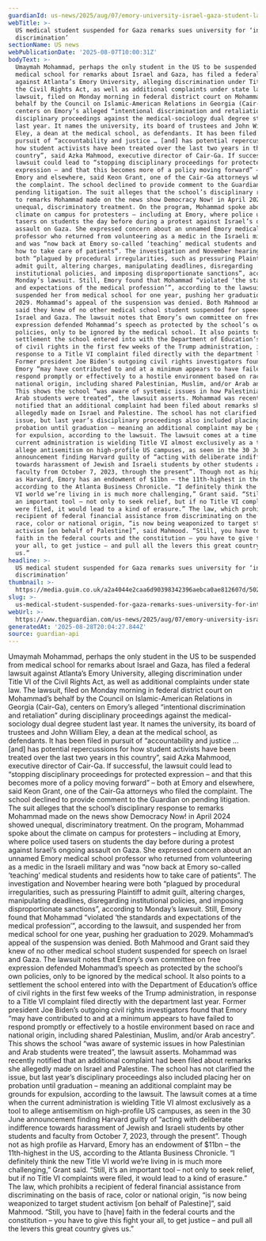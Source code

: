 ```yaml
---
guardianId: us-news/2025/aug/07/emory-university-israel-gaza-student-lawsuit-
webTitle: >-
  US medical student suspended for Gaza remarks sues university for ‘intentional
  discrimination’
sectionName: US news
webPublicationDate: '2025-08-07T10:00:31Z'
bodyText: >-
  Umaymah Mohammad, perhaps the only student in the US to be suspended from
  medical school for remarks about Israel and Gaza, has filed a federal lawsuit
  against Atlanta’s Emory University, alleging discrimination under Title VI of
  the Civil Rights Act, as well as additional complaints under state law. The
  lawsuit, filed on Monday morning in federal district court on Mohammad’s
  behalf by the Council on Islamic-American Relations in Georgia (Cair-Ga),
  centers on Emory’s alleged “intentional discrimination and retaliation” during
  disciplinary proceedings against the medical-sociology dual degree student
  last year. It names the university, its board of trustees and John William
  Eley, a dean at the medical school, as defendants. It has been filed in
  pursuit of “accountability and justice … [and] has potential repercussions for
  how student activists have been treated over the last two years in this
  country”, said Azka Mahmood, executive director of Cair-Ga. If successful, the
  lawsuit could lead to “stopping disciplinary proceedings for protected
  expression – and that this becomes more of a policy moving forward” – both at
  Emory and elsewhere, said Keon Grant, one of the Cair-Ga attorneys who filed
  the complaint. The school declined to provide comment to the Guardian on
  pending litigation. The suit alleges that the school’s disciplinary response
  to remarks Mohammad made on the news show Democracy Now! in April 2024 showed
  unequal, discriminatory treatment. On the program, Mohammad spoke about the
  climate on campus for protesters – including at Emory, where police used
  tasers on students the day before during a protest against Israel’s ongoing
  assault on Gaza. She expressed concern about an unnamed Emory medical school
  professor who returned from volunteering as a medic in the Israeli military
  and was “now back at Emory so-called ‘teaching’ medical students and residents
  how to take care of patients”. The investigation and November hearing were
  both “plagued by procedural irregularities, such as pressuring Plaintiff to
  admit guilt, altering charges, manipulating deadlines, disregarding
  institutional policies, and imposing disproportionate sanctions”, according to
  Monday’s lawsuit. Still, Emory found that Mohammad “violated ‘the standards
  and expectations of the medical profession’”, according to the lawsuit, and
  suspended her from medical school for one year, pushing her graduation to
  2029. Mohammad’s appeal of the suspension was denied. Both Mahmood and Grant
  said they knew of no other medical school student suspended for speech on
  Israel and Gaza. The lawsuit notes that Emory’s own committee on free
  expression defended Mohammad’s speech as protected by the school’s own
  policies, only to be ignored by the medical school. It also points to a
  settlement the school entered into with the Department of Education’s office
  of civil rights in the first few weeks of the Trump administration, in
  response to a Title VI complaint filed directly with the department last year.
  Former president Joe Biden’s outgoing civil rights investigators found that
  Emory “may have contributed to and at a minimum appears to have failed to
  respond promptly or effectively to a hostile environment based on race and
  national origin, including shared Palestinian, Muslim, and/or Arab ancestry”.
  This shows the school “was aware of systemic issues in how Palestinian and
  Arab students were treated”, the lawsuit asserts. Mohammad was recently
  notified that an additional complaint had been filed about remarks she
  allegedly made on Israel and Palestine. The school has not clarified the
  issue, but last year’s disciplinary proceedings also included placing her on
  probation until graduation – meaning an additional complaint may be grounds
  for expulsion, according to the lawsuit. The lawsuit comes at a time when the
  current administration is wielding Title VI almost exclusively as a tool to
  allege antisemitism on high-profile US campuses, as seen in the 30 June
  announcement finding Harvard guilty of “acting with deliberate indifference
  towards harassment of Jewish and Israeli students by other students and
  faculty from October 7, 2023, through the present”. Though not as high profile
  as Harvard, Emory has an endowment of $11bn – the 11th-highest in the US,
  according to the Atlanta Business Chronicle. “I definitely think the new Title
  VI world we’re living in is much more challenging,” Grant said. “Still, it’s
  an important tool – not only to seek relief, but if no Title VI complaints
  were filed, it would lead to a kind of erasure.” The law, which prohibits a
  recipient of federal financial assistance from discriminating on the basis of
  race, color or national origin, “is now being weaponized to target student
  activism [on behalf of Palestine]”, said Mahmood. “Still, you have to [have]
  faith in the federal courts and the constitution – you have to give this fight
  your all, to get justice – and pull all the levers this great country gives
  us.”
headline: >-
  US medical student suspended for Gaza remarks sues university for ‘intentional
  discrimination’
thumbnail: >-
  https://media.guim.co.uk/a2a4044e2caa6d90398342396aebca0ae812607d/502_0_6234_4989/500.jpg
slug: >-
  us-medical-student-suspended-for-gaza-remarks-sues-university-for-intentional-discrimination
webUrl: >-
  https://www.theguardian.com/us-news/2025/aug/07/emory-university-israel-gaza-student-lawsuit-
generatedAt: '2025-08-28T20:04:27.844Z'
source: guardian-api
---
```

Umaymah Mohammad, perhaps the only student in the US to be suspended from medical school for remarks about Israel and Gaza, has filed a federal lawsuit against Atlanta’s Emory University, alleging discrimination under Title VI of the Civil Rights Act, as well as additional complaints under state law. The lawsuit, filed on Monday morning in federal district court on Mohammad’s behalf by the Council on Islamic-American Relations in Georgia (Cair-Ga), centers on Emory’s alleged “intentional discrimination and retaliation” during disciplinary proceedings against the medical-sociology dual degree student last year. It names the university, its board of trustees and John William Eley, a dean at the medical school, as defendants. It has been filed in pursuit of “accountability and justice … [and] has potential repercussions for how student activists have been treated over the last two years in this country”, said Azka Mahmood, executive director of Cair-Ga. If successful, the lawsuit could lead to “stopping disciplinary proceedings for protected expression – and that this becomes more of a policy moving forward” – both at Emory and elsewhere, said Keon Grant, one of the Cair-Ga attorneys who filed the complaint. The school declined to provide comment to the Guardian on pending litigation. The suit alleges that the school’s disciplinary response to remarks Mohammad made on the news show Democracy Now! in April 2024 showed unequal, discriminatory treatment. On the program, Mohammad spoke about the climate on campus for protesters – including at Emory, where police used tasers on students the day before during a protest against Israel’s ongoing assault on Gaza. She expressed concern about an unnamed Emory medical school professor who returned from volunteering as a medic in the Israeli military and was “now back at Emory so-called ‘teaching’ medical students and residents how to take care of patients”. The investigation and November hearing were both “plagued by procedural irregularities, such as pressuring Plaintiff to admit guilt, altering charges, manipulating deadlines, disregarding institutional policies, and imposing disproportionate sanctions”, according to Monday’s lawsuit. Still, Emory found that Mohammad “violated ‘the standards and expectations of the medical profession’”, according to the lawsuit, and suspended her from medical school for one year, pushing her graduation to 2029. Mohammad’s appeal of the suspension was denied. Both Mahmood and Grant said they knew of no other medical school student suspended for speech on Israel and Gaza. The lawsuit notes that Emory’s own committee on free expression defended Mohammad’s speech as protected by the school’s own policies, only to be ignored by the medical school. It also points to a settlement the school entered into with the Department of Education’s office of civil rights in the first few weeks of the Trump administration, in response to a Title VI complaint filed directly with the department last year. Former president Joe Biden’s outgoing civil rights investigators found that Emory “may have contributed to and at a minimum appears to have failed to respond promptly or effectively to a hostile environment based on race and national origin, including shared Palestinian, Muslim, and/or Arab ancestry”. This shows the school “was aware of systemic issues in how Palestinian and Arab students were treated”, the lawsuit asserts. Mohammad was recently notified that an additional complaint had been filed about remarks she allegedly made on Israel and Palestine. The school has not clarified the issue, but last year’s disciplinary proceedings also included placing her on probation until graduation – meaning an additional complaint may be grounds for expulsion, according to the lawsuit. The lawsuit comes at a time when the current administration is wielding Title VI almost exclusively as a tool to allege antisemitism on high-profile US campuses, as seen in the 30 June announcement finding Harvard guilty of “acting with deliberate indifference towards harassment of Jewish and Israeli students by other students and faculty from October 7, 2023, through the present”. Though not as high profile as Harvard, Emory has an endowment of $11bn – the 11th-highest in the US, according to the Atlanta Business Chronicle. “I definitely think the new Title VI world we’re living in is much more challenging,” Grant said. “Still, it’s an important tool – not only to seek relief, but if no Title VI complaints were filed, it would lead to a kind of erasure.” The law, which prohibits a recipient of federal financial assistance from discriminating on the basis of race, color or national origin, “is now being weaponized to target student activism [on behalf of Palestine]”, said Mahmood. “Still, you have to [have] faith in the federal courts and the constitution – you have to give this fight your all, to get justice – and pull all the levers this great country gives us.”
